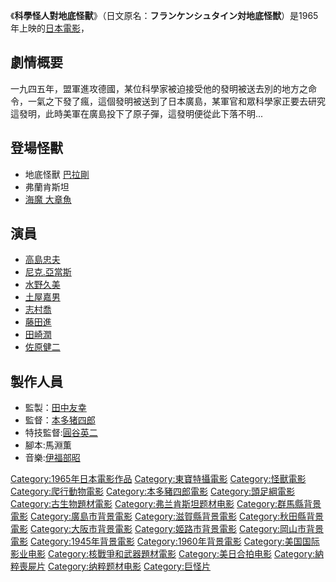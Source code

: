 {{Infobox Film
| name               = 科學怪人對地底怪獸
| original_name      = フランケンシュタイン対地底怪獣
| image              = 
| caption            = 
| director           = [[本多豬四郎|本多豬四郎]]
| producer           = [[田中友幸|田中友幸]]
| writer             = 馬淵薫
| starring           = [[高島忠夫|高島忠夫]]<br>[[水野久美|水野久美]]<br>[[尼克.亞當斯|尼克.亞當斯]]<br>[[佐原健二|佐原健二]]<br>[[土屋嘉男|土屋嘉男]]<br>[[佐原健二|佐原健二]]<br>[[田崎潤|田崎潤]]
| music              = [[伊福部昭|伊福部昭]]
| narrator           = 
| cinematography     = 
| editing            = 
| production_company = [[東寶電影公司|東寶]]
| distributor        = [[東寶電影公司|東寶]]
| released           = 1965年
| runtime            = 
| country            = {{JPN}}
| language           = 日語
| budget             = 
| gross              = 
| preceded_by        = 
| followed_by        = [[科學怪人的怪獸_山達對蓋拉|科學怪人的怪獸 山達對蓋拉]]
| website            = 
| amg_id             = 
| imdb_id            = 
| cn_name            = 
| hk_name            = 
| tw_name            = 
}}
《'''科學怪人對地底怪獸'''》（日文原名：'''フランケンシュタイン対地底怪獣'''）是1965年上映的[[日本|日本]][[電影|電影]]，

== 劇情概要 ==
一九四五年，盟軍進攻德國，某位科學家被迫接受他的發明被送去別的地方之命令，一氣之下發了瘋，這個發明被送到了日本廣島，某軍官和眾科學家正要去研究這發明，此時美軍在廣島投下了原子彈，這發明便從此下落不明...

== 登場怪獸 ==
*地底怪獸 [[巴拉剛|巴拉剛]]
*弗蘭肯斯坦
*[[海魔大章魚|海魔 大章魚]]

== 演員 ==
*[[高島忠夫|高島忠夫]]
*[[尼克.亞當斯|尼克.亞當斯]]
*[[水野久美|水野久美]]
*[[土屋嘉男|土屋嘉男]]
*[[志村喬|志村喬]]
*[[藤田進_(日本演員)|藤田進]]
*[[田崎潤|田崎潤]]
*[[佐原健二|佐原健二]]

== 製作人員 ==
*監製：[[田中友幸|田中友幸]]
*監督：[[本多猪四郎|本多猪四郎]]
*特技監督:[[圓谷英二|圓谷英二]]
*腳本:馬淵薫
*音樂:[[伊福部昭|伊福部昭]]

{{本多豬四郎監督作品}}

{{DEFAULTSORT:Frankenstein tai Baragon}}
[[Category:1965年日本電影作品|Category:1965年日本電影作品]]
[[Category:東寶特攝電影|Category:東寶特攝電影]]
[[Category:怪獸電影|Category:怪獸電影]]
[[Category:爬行動物電影|Category:爬行動物電影]]
[[Category:本多豬四郎電影|Category:本多豬四郎電影]]
[[Category:頭足綱電影|Category:頭足綱電影]]
[[Category:古生物題材電影|Category:古生物題材電影]]
[[Category:弗兰肯斯坦题材电影|Category:弗兰肯斯坦题材电影]]
[[Category:群馬縣背景電影|Category:群馬縣背景電影]]
[[Category:廣島市背景電影|Category:廣島市背景電影]]
[[Category:滋賀縣背景電影|Category:滋賀縣背景電影]]
[[Category:秋田縣背景電影|Category:秋田縣背景電影]]
[[Category:大阪市背景電影|Category:大阪市背景電影]]
[[Category:姬路市背景電影|Category:姬路市背景電影]]
[[Category:岡山市背景電影|Category:岡山市背景電影]]
[[Category:1945年背景電影|Category:1945年背景電影]]
[[Category:1960年背景電影|Category:1960年背景電影]]
[[Category:美国国际影业电影|Category:美国国际影业电影]]
[[Category:核戰爭和武器題材電影|Category:核戰爭和武器題材電影]]
[[Category:美日合拍电影|Category:美日合拍电影]]
[[Category:納粹喪屍片|Category:納粹喪屍片]]
[[Category:纳粹题材电影|Category:纳粹题材电影]]
[[Category:巨怪片|Category:巨怪片]]